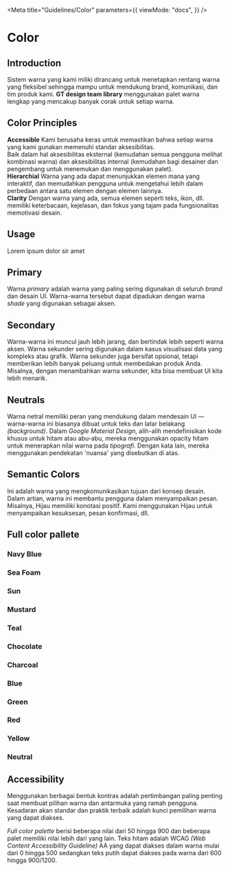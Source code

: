 
<Meta
  title="Guidelines/Color"
  parameters={{
    viewMode: "docs",
  }}
/>

<style>{`
  .link-list {
    display: grid;
    grid-template-columns: 2fr 2fr 2fr;
    grid-template-rows: 1fr;
  }

  .link-item {
    display: block;
    padding: 20px 30px 20px 15px;
    color: #333333;
    display: flex;
    align-items: flex-start;
  }

  .link-item strong {
    font-weight: 700;
    font-size: 18px;
    display: block;
    margin-bottom: 2px;
  }

  .link-item span {
    font-size: 14px;
    line-height: 20px;
    text-align: justify;
  }
`}</style>

# Color

## Introduction

Sistem warna yang kami miliki dirancang untuk menetapkan rentang warna yang fleksibel sehingga mampu untuk mendukung brand, komunikasi, dan tim produk kami. **GT design team library** menggunakan palet warna lengkap yang mencakup banyak corak untuk setiap warna.

## Color Principles

<div className="link-list">
  <div className="link-item">
    <span>
      <strong>Accessible</strong>
      Kami berusaha keras untuk memastikan bahwa setiap warna yang kami gunakan memenuhi
      standar aksesibilitas.
      <br />
      Baik dalam hal aksesibilitas eksternal (kemudahan semua pengguna melihat kombinasi
      warna) dan aksesibilitas internal (kemudahan bagi desainer dan pengembang untuk
      menemukan dan menggunakan palet).
    </span>
  </div>
  <div className="link-item">
    <span>
      <strong>Hierarchial</strong>
      Warna yang ada dapat menunjukkan elemen mana yang interaktif, dan memudahkan
      pengguna untuk mengetahui lebih dalam perbedaan antara satu elemen dengan elemen
      lainnya.
    </span>
  </div>
  <div className="link-item">
    <span>
      <strong>Clarity</strong>
      Dengan warna yang ada, semua elemen seperti teks, ikon, dll. memiliki keterbacaan,
      kejelasan, dan fokus yang tajam pada fungsionalitas memotivasi desain.
    </span>
  </div>
</div>

## Usage

Lorem ipsum dolor sir amet

## Primary

Warna _primary_ adalah warna yang paling sering digunakan di seluruh _brand_ dan desain UI. Warna-warna tersebut dapat dipadukan dengan warna _shade_ yang digunakan sebagai aksen.

<ColorPalette>
  <ColorItem
    title="$primary-navy-blue"
    subtitle="Navy Blue"
    colors={{ NavyBlue: "#1d7ec3" }}
  />
  <ColorItem
    title="$primary-sea-foam"
    subtitle="Sea Foam"
    colors={{ SeaFoam: "#bfdce5" }}
  />
  <ColorItem title="$primary-sun" subtitle="Sun" colors={{ Sun: "#f5a821" }} />
  <ColorItem
    title="$primary-mustard"
    subtitle="Mustard"
    colors={{ Mustard: "#ffe35b" }}
  />
</ColorPalette>

## Secondary

Warna-warna ini muncul jauh lebih jarang, dan bertindak lebih seperti warna aksen. Warna sekunder sering digunakan dalam kasus visualisasi data yang kompleks atau grafik. Warna sekunder juga bersifat opsional, tetapi memberikan lebih banyak peluang untuk membedakan produk Anda. Misalnya, dengan menambahkan warna sekunder, kita bisa membuat UI kita lebih menarik.

<ColorPalette>
  <ColorItem
    title="$secondary-charcoal"
    subtitle="Charcoal"
    colors={{ Charcoal: "#36454f" }}
  />
  <ColorItem
    title="$secondary-teal"
    subtitle="Teal"
    colors={{ Teal: "#08c4b2" }}
  />
  <ColorItem
    title="$secondary-chocolate"
    subtitle="Chocolate"
    colors={{ Chocolate: "#c3621d" }}
  />
</ColorPalette>

## Neutrals

Warna netral memiliki peran yang mendukung dalam mendesain UI — warna-warna ini biasanya dibuat untuk teks dan latar belakang _(background)_. Dalam _Google Material Design_, alih-alih mendefinisikan kode khusus untuk hitam atau abu-abu, mereka menggunakan opacity hitam untuk menerapkan nilai warna pada _tipografi_. Dengan kata lain, mereka menggunakan pendekatan 'nuansa' yang disebutkan di atas.

<ColorPalette>
  <ColorItem
    title="$neutral-0"
    subtitle="White"
    colors={{ White: "#ffffff" }}
  />
  <ColorItem
    title="$neutral-1200"
    subtitle="Black"
    colors={{ Black: "#000000" }}
  />
</ColorPalette>

## Semantic Colors

Ini adalah warna yang mengkomunikasikan tujuan dari konsep desain. Dalam artian, warna ini membantu pengguna dalam menyampaikan pesan. Misalnya, Hijau memiliki konotasi positif. Kami menggunakan Hijau untuk menyampaikan kesuksesan, pesan konfirmasi, dll.

<ColorPalette>
  <ColorItem
    title="$semantic-success"
    subtitle="Success"
    colors={{ Success: "#0ca750" }}
  />
  <ColorItem
    title="$semantic-link"
    subtitle="Link"
    colors={{ Link: "#2079c3" }}
  />
  <ColorItem
    title="$semantic-error"
    subtitle="Error"
    colors={{ Error: "#db3e3e" }}
  />
  <ColorItem
    title="$semantic-warning"
    subtitle="Warning"
    colors={{ Warning: "#ffbc00" }}
  />
</ColorPalette>

## Full color pallete

### Navy Blue

<ColorPalette>
  <ColorItem
    title="$navy-blue-50"
    subtitle="Navy Blue 50"
    colors={{ NavyBlue50: "#d2e5f3" }}
  />
  <ColorItem
    title="$navy-blue-100"
    subtitle="Navy Blue 100"
    colors={{ NavyBlue100: "#bbd8ed" }}
  />
  <ColorItem
    title="$navy-blue-200"
    subtitle="Navy Blue 200"
    colors={{ NavyBlue200: "#a5cbe7" }}
  />
  <ColorItem
    title="$navy-blue-300"
    subtitle="Navy Blue 300"
    colors={{ NavyBlue300: "#8ebee1" }}
  />
  <ColorItem
    title="$navy-blue-400"
    subtitle="Navy Blue 400"
    colors={{ NavyBlue400: "#77b1db" }}
  />
  <ColorItem
    title="$navy-blue-500"
    subtitle="Navy Blue 500"
    colors={{ NavyBlue500: "#61a4d5" }}
  />
  <ColorItem
    title="$navy-blue-600"
    subtitle="Navy Blue 600"
    colors={{ NavyBlue600: "#4a97cf" }}
  />
  <ColorItem
    title="$navy-blue-700"
    subtitle="Navy Blue 700"
    colors={{ NavyBlue700: "#348ac9" }}
  />
  <ColorItem
    title="$navy-blue-800"
    subtitle="Navy Blue 800"
    colors={{ NavyBlue800: "#1d7ec3" }}
  />
  <ColorItem
    title="$navy-blue-900"
    subtitle="Navy Blue 900"
    colors={{ NavyBlue900: "#1a71b0" }}
  />
</ColorPalette>

### Sea Foam

<ColorPalette>
  <ColorItem
    title="$navy-blue-50"
    subtitle="Navy Blue 50"
    colors={{ NavyBlue50: "#d2e5f3" }}
  />
</ColorPalette>

### Sun

<ColorPalette>
  <ColorItem
    title="$navy-blue-50"
    subtitle="Navy Blue 50"
    colors={{ NavyBlue50: "#d2e5f3" }}
  />
</ColorPalette>

### Mustard

<ColorPalette>
  <ColorItem
    title="$navy-blue-50"
    subtitle="Navy Blue 50"
    colors={{ NavyBlue50: "#d2e5f3" }}
  />
</ColorPalette>

### Teal

<ColorPalette>
  <ColorItem
    title="$navy-blue-50"
    subtitle="Navy Blue 50"
    colors={{ NavyBlue50: "#d2e5f3" }}
  />
</ColorPalette>

### Chocolate

<ColorPalette>
  <ColorItem
    title="$navy-blue-50"
    subtitle="Navy Blue 50"
    colors={{ NavyBlue50: "#d2e5f3" }}
  />
</ColorPalette>

### Charcoal

<ColorPalette>
  <ColorItem
    title="$navy-blue-50"
    subtitle="Navy Blue 50"
    colors={{ NavyBlue50: "#d2e5f3" }}
  />
</ColorPalette>

### Blue

<ColorPalette>
  <ColorItem
    title="$navy-blue-50"
    subtitle="Navy Blue 50"
    colors={{ NavyBlue50: "#d2e5f3" }}
  />
</ColorPalette>

### Green

<ColorPalette>
  <ColorItem
    title="$navy-blue-50"
    subtitle="Navy Blue 50"
    colors={{ NavyBlue50: "#d2e5f3" }}
  />
</ColorPalette>

### Red

<ColorPalette>
  <ColorItem
    title="$navy-blue-50"
    subtitle="Navy Blue 50"
    colors={{ NavyBlue50: "#d2e5f3" }}
  />
</ColorPalette>

### Yellow

<ColorPalette>
  <ColorItem
    title="$navy-blue-50"
    subtitle="Navy Blue 50"
    colors={{ NavyBlue50: "#d2e5f3" }}
  />
</ColorPalette>

### Neutral

<ColorPalette>
  <ColorItem
    title="$navy-blue-50"
    subtitle="Navy Blue 50"
    colors={{ NavyBlue50: "#d2e5f3" }}
  />
</ColorPalette>

## Accessibility

Menggunakan berbagai bentuk kontras adalah pertimbangan paling penting saat membuat pilihan warna dan antarmuka yang ramah pengguna. Kesadaran akan standar dan praktik terbaik adalah kunci pemilihan warna yang dapat diakses.

_Full color palette_ berisi beberapa nilai dari 50 hingga 900 dan beberapa palet memiliki nilai lebih dari yang lain. Teks hitam adalah WCAG _(Web Content Accessibility Guideline)_ AA yang dapat diakses dalam warna mulai dari 0 hingga 500 sedangkan teks putih dapat diakses pada warna dari 600 hingga 900/1200.
